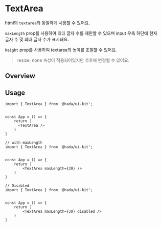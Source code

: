 
# TextArea

html의 `textarea`와 동일하게 사용할 수 있어요.

`maxLength` prop를 사용하여 최대 글자 수를 제한할 수 있으며 input 우측 하단에 현재 글자 수 및 최대 글자 수가 표시돼요.

`height` prop를 사용하여 textarea의 높이를 조절할 수 있어요.

> resize: none 속성이 적용되어있지만 추후에 변경될 수 있어요.

## Overview


<Story id="components-inputs-textarea--playground" />

<Story id="components-inputs-textarea--maxlength" />

<Story id="components-inputs-textarea--disabled" />




## Usage

```tsx
import { TextArea } from '@hada/ui-kit';


const App = () => {
    return (
      <TextArea />
    )
}
```

```tsx
// with maxLength
import { TextArea } from '@hada/ui-kit';


const App = () => {
    return (
        <TextArea maxLength={30} />
    )
}
```
```tsx
// Disabled
import { TextArea } from '@hada/ui-kit';


const App = () => {
    return (
        <TextArea maxLength={30} disabled />
    )
}
```


<ArgsTable of={TextArea} />
